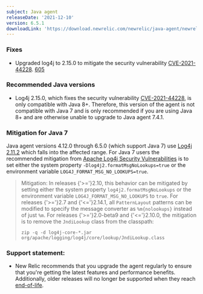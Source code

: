 ```yaml
---
subject: Java agent
releaseDate: '2021-12-10'
version: 6.5.1
downloadLink: 'https://download.newrelic.com/newrelic/java-agent/newrelic-agent/6.5.1/'
---
```


### Fixes
* Upgraded log4j to 2.15.0 to mitigate the security vulnerability [CVE-2021-44228](https://github.com/advisories/GHSA-jfh8-c2jp-5v3q). [605](https://github.com/newrelic/newrelic-java-agent/issues/605)

### Recommended Java versions
* Log4j 2.15.0, which fixes the security vulnerability [CVE-2021-44228](https://github.com/advisories/GHSA-jfh8-c2jp-5v3q), is only compatible with Java 8+. Therefore, this version of the agent is not compatible with Java 7 and is only recommended if you are using Java 8+ and are otherwise unable to upgrade to Java agent 7.4.1.

### Mitigation for Java 7
Java agent versions 4.12.0 through 6.5.0 (which support Java 7) use [Log4j 2.11.2](https://github.com/newrelic/newrelic-java-agent/blob/dc9f29ca94b453ea9e1132961b8e169588d1e665/newrelic-agent/build.gradle#L90) which falls into the affected range. For Java 7 users the recommended mitigation from [Apache Log4j Security Vulnerabilities](https://logging.apache.org/log4j/2.x/security.html) is to set either the system property `-Dlog4j2.formatMsgNoLookups=true` or the environment variable `LOG4J_FORMAT_MSG_NO_LOOKUPS=true`.

> Mitigation: In releases {'>='}2.10, this behavior can be mitigated by setting either the system property `log4j2.formatMsgNoLookups` or the environment variable `LOG4J_FORMAT_MSG_NO_LOOKUPS` to `true`. For releases {'>='}2.7 and {'<='}2.14.1, all `PatternLayout` patterns can be modified to specify the message converter as `%m{nolookups}` instead of just `%m`. For releases {'>='}2.0-beta9 and {'<='}2.10.0, the mitigation is to remove the `JndiLookup` class from the classpath:
>
> `zip -q -d log4j-core-*.jar org/apache/logging/log4j/core/lookup/JndiLookup.class`

### Support statement:
* New Relic recommends that you upgrade the agent regularly to ensure that you're getting the latest features and
  performance benefits. Additionally, older releases will no longer be supported when they reach
  [end-of-life](https://docs.newrelic.com/docs/using-new-relic/cross-product-functions/install-configure/notification-changes-new-relic-saas-features-distributed-software/).


